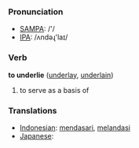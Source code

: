 === Pronunciation ===
*[[w:SAMPA|SAMPA]]: /'/
*[[w:IPA|IPA]]: /ʌndəɻ'laɪ/

=== Verb ===

'''to underlie''' ([[underlay]], [[underlain]])

# to serve as a basis of

=== Translations ===
*[[Indonesian]]: [[dasar|mendasari]], [[landas|melandasi]]
*[[Japanese]]: [[]]